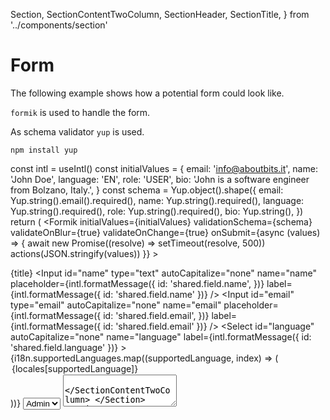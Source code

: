   Section,
  SectionContentTwoColumn,
  SectionHeader,
  SectionTitle,
} from '../components/section'

<Meta title="Examples/Form" />

# Form

The following example shows how a potential form could look like.

`formik` is used to handle the form.

As schema validator `yup` is used.

```
npm install yup
```

  const intl = useIntl()
  const initialValues = {
    email: 'info@aboutbits.it',
    name: 'John Doe',
    language: 'EN',
    role: 'USER',
    bio: 'John is a software engineer from Bolzano, Italy.',
  }
  const schema = Yup.object().shape({
    email: Yup.string().email().required(),
    name: Yup.string().required(),
    language: Yup.string().required(),
    role: Yup.string().required(),
    bio: Yup.string(),
  })
  return (
    <ContentArea>
      <Formik
        initialValues={initialValues}
        validationSchema={schema}
        validateOnBlur={true}
        validateOnChange={true}
        onSubmit={async (values) => {
          await new Promise((resolve) => setTimeout(resolve, 500))
          actions(JSON.stringify(values))
        }}
      >
        <Form>
          <Section>
            <SectionHeader>
              <SectionTitle>{title}</SectionTitle>
            </SectionHeader>
            <SectionContentTwoColumn>
              <Input
                id="name"
                type="text"
                autoCapitalize="none"
                name="name"
                placeholder={intl.formatMessage({
                  id: 'shared.field.name',
                })}
                label={intl.formatMessage({ id: 'shared.field.name' })}
              />
              <Input
                id="email"
                type="email"
                autoCapitalize="none"
                name="email"
                placeholder={intl.formatMessage({
                  id: 'shared.field.email',
                })}
                label={intl.formatMessage({ id: 'shared.field.email' })}
              />
              <Select
                id="language"
                autoCapitalize="none"
                name="language"
                label={intl.formatMessage({ id: 'shared.field.language' })}
              >
                {i18n.supportedLanguages.map((supportedLanguage, index) => (
                  <option
                    className="bg-gray-600"
                    key={index}
                    value={supportedLanguage}
                  >
                    {locales[supportedLanguage]}
                  </option>
                ))}
              </Select>
              <Select id="role" autoCapitalize="none" name="role" label="Role">
                <option className="bg-gray-600" value="ADMIN">
                  Admin
                </option>
                <option className="bg-gray-600" value="USER">
                  User
                </option>
              </Select>
              <TextArea
                id="bio"
                rows="3"
                className="col-span-2"
                name="bio"
                label="Bio"
              />
            </SectionContentTwoColumn>
          </Section>
          <Actions>
            <SubmitButton>Save</SubmitButton>
          </Actions>
        </Form>
      </Formik>
    </ContentArea>
  )
}

<Canvas>
  <Story name="Default" args={{ title: 'User edit' }}>
    {Template.bind({})}
  </Story>
</Canvas>
